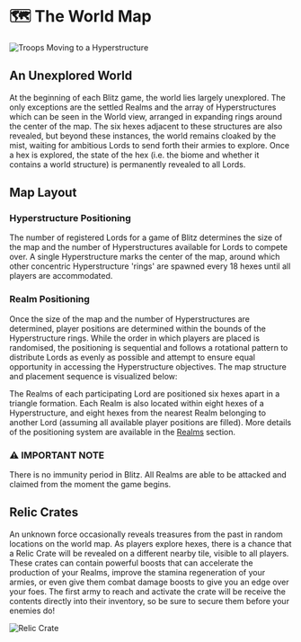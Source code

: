 
# 🗺️ The World Map

<img src="/images/covers/blitz-march.png" alt="Troops Moving to a Hyperstructure" className="w-full rounded-lg my-6" />

## An Unexplored World

At the beginning of each Blitz game, the world lies largely unexplored. The only exceptions are the settled Realms and
the array of Hyperstructures which can be seen in the World view, arranged in expanding rings around the center of the
map. The six hexes adjacent to these structures are also revealed, but beyond these instances, the world remains cloaked
by the mist, waiting for ambitious Lords to send forth their armies to explore. Once a hex is explored, the state of the
hex (i.e. the biome and whether it contains a world structure) is permanently revealed to all Lords.

## Map Layout

### Hyperstructure Positioning

The number of registered Lords for a game of Blitz determines the size of the map and the number of Hyperstructures
available for Lords to compete over. A single Hyperstructure marks the center of the map, around which other concentric
Hyperstructure 'rings' are spawned every 18 hexes until all players are accommodated.

<HyperstructureRings />

### Realm Positioning

Once the size of the map and the number of Hyperstructures are determined, player positions are determined within the
bounds of the Hyperstructure rings. While the order in which players are placed is randomised, the positioning is
sequential and follows a rotational pattern to distribute Lords as evenly as possible and attempt to ensure equal
opportunity in accessing the Hyperstructure objectives. The map structure and placement sequence is visualized below:

The Realms of each participating Lord are positioned six hexes apart in a triangle formation. Each Realm is also located
within eight hexes of a Hyperstructure, and eight hexes from the nearest Realm belonging to another Lord (assuming all
available player positions are filled). More details of the positioning system are available in the
[Realms](/blitz/realms/realm) section.

<div style={importantNote.container}>
  <h3 style={importantNote.title}>⚠️ IMPORTANT NOTE</h3>
  <p style={importantNote.content}>
    There is no immunity period in Blitz. All Realms are able to be attacked and claimed from the moment the game
    begins.
  </p>
</div>

## Relic Crates

An unknown force occasionally reveals treasures from the past in random locations on the world map. As players explore hexes,
there is a chance that a Relic Crate will be revealed on a different nearby tile, visible to all players. These crates can contain
powerful boosts that can accelerate the production of your Realms, improve the stamina regeneration of your armies, or even give them
combat damage boosts to give you an edge over your foes. The first army to reach and activate the crate will be receive the contents
directly into their inventory, so be sure to secure them before your enemies do!

<img src="/images/covers/blitz-relic-crate.png" alt="Relic Crate" className="w-full rounded-lg my-6" />